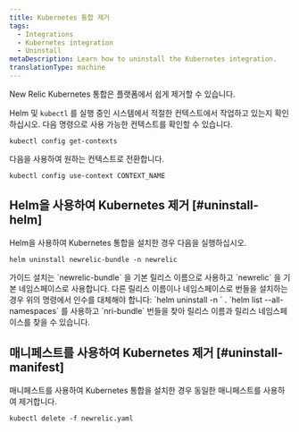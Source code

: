 ```yaml
---
title: Kubernetes 통합 제거
tags:
  - Integrations
  - Kubernetes integration
  - Uninstall
metaDescription: Learn how to uninstall the Kubernetes integration.
translationType: machine
---
```


New Relic Kubernetes 통합은 플랫폼에서 쉽게 제거할 수 있습니다.

Helm 및 `kubectl` 를 실행 중인 시스템에서 적절한 컨텍스트에서 작업하고 있는지 확인하십시오. 다음 명령으로 사용 가능한 컨텍스트를 확인할 수 있습니다.

```
kubectl config get-contexts
```

다음을 사용하여 원하는 컨텍스트로 전환합니다.

```
kubectl config use-context CONTEXT_NAME
```

## Helm을 사용하여 Kubernetes 제거 [#uninstall-helm]

Helm을 사용하여 Kubernetes 통합을 설치한 경우 다음을 실행하십시오.

```
helm uninstall newrelic-bundle -n newrelic
```

<Callout variant="important">
  가이드 설치는 `newrelic-bundle` 을 기본 릴리스 이름으로 사용하고 `newrelic` 을 기본 네임스페이스로 사용합니다. 다른 릴리스 이름이나 네임스페이스로 번들을 설치하는 경우 위의 명령에서 인수를 대체해야 합니다: `helm uninstall <RELEASE-NAME> -n <RELEASE-NAMESPACE>` . `helm list --all-namespaces` 를 사용하고 `nri-bundle` 번들을 찾아 릴리스 이름과 릴리스 네임스페이스를 찾을 수 있습니다.
</Callout>

## 매니페스트를 사용하여 Kubernetes 제거 [#uninstall-manifest]

매니페스트를 사용하여 Kubernetes 통합을 설치한 경우 동일한 매니페스트를 사용하여 제거합니다.

```
kubectl delete -f newrelic.yaml
```